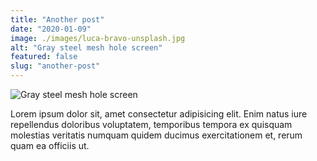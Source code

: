 ```yaml
---
title: "Another post"
date: "2020-01-09"
image: ./images/luca-bravo-unsplash.jpg
alt: "Gray steel mesh hole screen"
featured: false
slug: "another-post"
---
```


![Gray steel mesh hole screen](./images/luca-bravo-unsplash.jpg)

Lorem ipsum dolor sit, amet consectetur adipisicing elit. Enim natus iure repellendus doloribus voluptatem, temporibus tempora ex quisquam molestias veritatis numquam quidem ducimus exercitationem et, rerum quam ea officiis ut.
